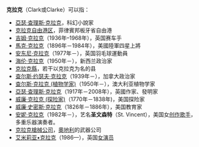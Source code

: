 '''克拉克'''（Clark或Clarke）可以指：

*[[亞瑟·查理斯·克拉克|亞瑟·查理斯·克拉克]]，科幻小說家
*[[克拉克自由港区|克拉克自由港区]]，菲律賓邦板牙省自由港
*[[吉姆·克拉克|吉姆·克拉克]]（1936年–1968年），英国赛车手
*[[馬克·克拉克|馬克·克拉克]]（1896年－1984年），美國陸軍四星上將
*[[安东尼·克拉克|安东尼·克拉克]]（1977年－），英国羽毛球運動員
*[[海伦·克拉克|海伦·克拉克]]（1950年－），新西兰政治家
*[[克拉克縣|克拉克縣]]，若干以克拉克为名的县
*[[查尔斯·约瑟夫·克拉克|查尔斯·约瑟夫·克拉克]]（1939年－），加拿大政治家
*[[查尔斯·克拉克_(植物学家)|查尔斯·克拉克 (植物学家)]]（1950年－），澳大利亚植物学家
*[[亞瑟·查理斯·克拉克|亞瑟·查理斯·克拉克]]（1917年－2008年），英國作家、發明家
*[[威廉·克拉克_(探险家)|威廉·克拉克 (探险家)]]（1770年－1838年)，美国探险家
*[[威廉·史密斯·克拉克|威廉·史密斯·克拉克]]（1826年－1886年），美国教育家
*[[安妮·克拉克|安妮·克拉克]]（1982年－），艺名'''圣文森特'''（St. Vincent），美国女[[创作歌手|创作歌手]]，多重乐器演奏者。
*[[格洛克|克拉克槍械公司]]，[[奧地利|奧地利]]的武器公司
*[[艾美莉·克拉克|艾米莉亚•克拉克]]（1986—），英国[[女演员|女演员]]

{{Disambig|Cat=三字消歧义}}